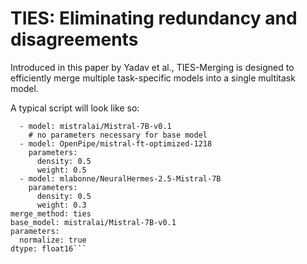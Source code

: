 # TIES: Eliminating redundancy and disagreements

Introduced in this paper by Yadav et al., TIES-Merging is designed to efficiently merge multiple task-specific models into a single multitask model.

A typical script will look like so:
```models:
  - model: mistralai/Mistral-7B-v0.1
    # no parameters necessary for base model
  - model: OpenPipe/mistral-ft-optimized-1218
    parameters:
      density: 0.5
      weight: 0.5
  - model: mlabonne/NeuralHermes-2.5-Mistral-7B
    parameters:
      density: 0.5
      weight: 0.3
merge_method: ties
base_model: mistralai/Mistral-7B-v0.1
parameters:
  normalize: true
dtype: float16```
